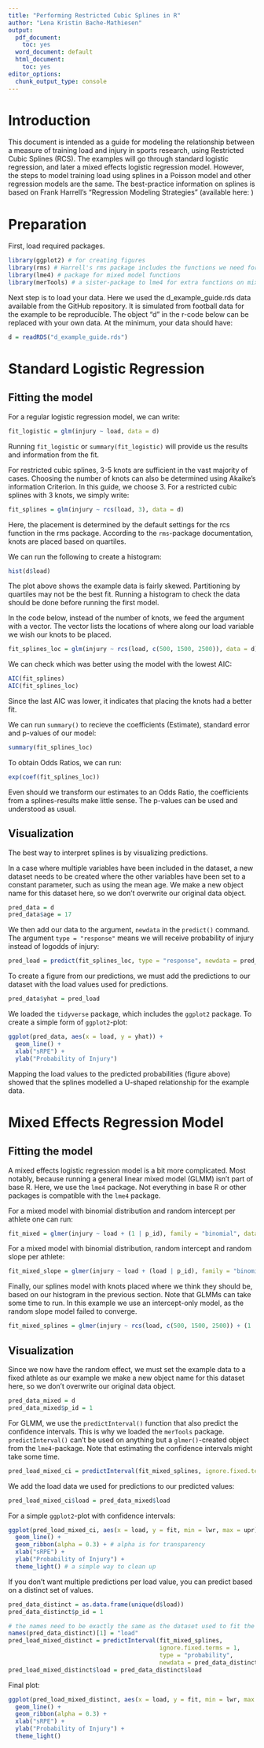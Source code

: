 ```yaml
---
title: "Performing Restricted Cubic Splines in R"
author: "Lena Kristin Bache-Mathiesen"
output:
  pdf_document:
    toc: yes
  word_document: default
  html_document:
    toc: yes
editor_options:
  chunk_output_type: console
---
```


# Introduction
This document is intended as a guide for modeling the relationship between
a measure of training load and injury in sports research, using Restricted Cubic Splines (RCS).
The examples will go through standard logistic regression, 
and later a mixed effects logistic regression model. However, the steps to model
training load using splines in a Poisson model and other regression models are the same.
The best-practice information on splines is based on Frank Harrell's "Regression Modeling Strategies"
(available here: \url{https://link.springer.com/book/10.1007/978-3-319-19425-7})

# Preparation

First, load required packages.

```r
library(ggplot2) # for creating figures
library(rms) # Harrell's rms package includes the functions we need for splines
library(lme4) # package for mixed model functions
library(merTools) # a sister-package to lme4 for extra functions on mixed models
```

Next step is to load your data. Here we used the d_example_guide.rds data available from the GitHub repository. It is simulated 
from football data for the example to be reproducible. The object "d" in the r-code below 
can be replaced with your own data. At the minimum, your data should have:
\begin{itemize}
\item one column for load, measured in any metric (such as sRPE, GPS measures or ACWR)
\item one column for injury, must either be a logical variable (TRUE/FALSE) or coded (0 for no injury, 1 for injury)
   to work in our logistic regression model.
\item one column for athlete ID, coupling the load values and injuries to the right person
\end{itemize}

```r
d = readRDS("d_example_guide.rds")
```

# Standard Logistic Regression

## Fitting the model

For a regular logistic regression model, we can write:
```r
fit_logistic = glm(injury ~ load, data = d)
```

Running `fit_logistic` or `summary(fit_logistic)`  will provide us the results and information from the fit.

For restricted cubic splines, 3-5 knots are sufficient in the vast majority of cases.
Choosing the number of knots can also be determined using Akaike's information Criterion. In this guide, we choose 3.
For a restricted cubic splines with 3 knots, we simply write:
```r
fit_splines = glm(injury ~ rcs(load, 3), data = d)
```


Here, the placement is determined by the default settings for the rcs function in the rms package.
According to the `rms`-package documentation, knots are placed based on quartiles.

We can run the following to create a histogram:
```r
hist(d$load)
```

The plot above shows the example data is fairly skewed. Partitioning by quartiles may not be the best fit.
Running a histogram to check the data should be done before running the first model.

In the code below, instead of the number of knots, we feed the argument with a vector. The vector lists the locations of 
where along our load variable we wish our knots to be placed.
```r
fit_splines_loc = glm(injury ~ rcs(load, c(500, 1500, 2500)), data = d)
```

We can check which was better using the model with the lowest AIC:
```r
AIC(fit_splines)
AIC(fit_splines_loc)
```

Since the last AIC was lower, it indicates that placing the knots had a better fit.

We can run `summary()` to recieve the coefficients (Estimate), standard error and p-values of our model:
```r
summary(fit_splines_loc)
```

To obtain Odds Ratios, we can run:
```r
exp(coef(fit_splines_loc))
```

Even should we transform our estimates to an Odds Ratio, the coefficients from a splines-results make little sense.
The p-values can be used and understood as usual.

## Visualization

The best way to interpret splines is by visualizing predictions. 

In a case where multiple variables have been included in the dataset, 
a new dataset needs to be created where the other variables have been 
set to a constant parameter, such as using the mean age.
We make a new object name for this dataset here, so we don't overwrite our original data object.

```r
pred_data = d
pred_data$age = 17
```

We then add our data to the argument, `newdata`  in the `predict()` command. The argument `type = "response"` means 
we will receive probability of injury instead of logodds of injury:
```r
pred_load = predict(fit_splines_loc, type = "response", newdata = pred_data)
```

To create a figure from our predictions, we must add the predictions to our dataset with the load values used for predictions.
```r
pred_data$yhat = pred_load
```

We loaded the `tidyverse` package, which includes the `ggplot2` package.
To create a simple form of `ggplot2`-plot:
```r
ggplot(pred_data, aes(x = load, y = yhat)) +
  geom_line() +
  xlab("sRPE") +
  ylab("Probability of Injury")
```

Mapping the load values to the predicted probabilities (figure above) showed that the splines
modelled a U-shaped relationship for the example data.

# Mixed Effects Regression Model

## Fitting the model

A mixed effects logistic regression model is a bit more complicated.
Most notably, because running a general linear mixed model (GLMM) 
isn't part of base R. Here, we use the `lme4` package. 
Not everything in base R or other packages is compatible with the `lme4` package.

For a mixed model with binomial distribution and random intercept per athlete
one can run:
```r
fit_mixed = glmer(injury ~ load + (1 | p_id), family = "binomial", data = d)
```

For a mixed model with binomial distribution, random intercept and random slope per athlete:
```r
fit_mixed_slope = glmer(injury ~ load + (load | p_id), family = "binomial", data = d)
```

Finally, our splines model with knots placed where we think they should be, based on our histogram in the previous section. 
Note that GLMMs can take some time to run.
In this example we use an intercept-only model, 
as the random slope model failed to converge.
```r
fit_mixed_splines = glmer(injury ~ rcs(load, c(500, 1500, 2500)) + (1 | p_id), family = "binomial", data = d)
```

## Visualization

Since we now have the random effect, we must set the example data to a fixed athlete as our example
we make a new object name for this dataset here, so we don't overwrite our original data object.
```r
pred_data_mixed = d
pred_data_mixed$p_id = 1
```

For GLMM, we use the `predictInterval()` function that also predict the confidence intervals. 
This is why we loaded the `merTools` package. 
`predictInterval()` can't be used on anything but a `glmer()`-created object from the `lme4`-package.
Note that estimating the confidence intervals might take some time.
```r
pred_load_mixed_ci = predictInterval(fit_mixed_splines, ignore.fixed.terms = 1, type = "probability", newdata = pred_data_mixed)
```

We add the load data we used for predictions to our predicted values:
```r
pred_load_mixed_ci$load = pred_data_mixed$load
```

For a simple `ggplot2`-plot with confidence intervals:
```r
ggplot(pred_load_mixed_ci, aes(x = load, y = fit, min = lwr, max = upr)) +
  geom_line() +
  geom_ribbon(alpha = 0.3) + # alpha is for transparency
  xlab("sRPE") +
  ylab("Probability of Injury") +
  theme_light() # a simple way to clean up 
```

If you don't want multiple predictions per load value, you can predict based on a distinct set of values. 
```r
pred_data_distinct = as.data.frame(unique(d$load))
pred_data_distinct$p_id = 1

# the names need to be exactly the same as the dataset used to fit the model
names(pred_data_distinct)[1] = "load"
pred_load_mixed_distinct = predictInterval(fit_mixed_splines, 
                                           ignore.fixed.terms = 1, 
                                           type = "probability", 
                                           newdata = pred_data_distinct)
pred_load_mixed_distinct$load = pred_data_distinct$load
```

Final plot:
```r
ggplot(pred_load_mixed_distinct, aes(x = load, y = fit, min = lwr, max = upr)) +
  geom_line() +
  geom_ribbon(alpha = 0.3) +
  xlab("sRPE") +
  ylab("Probability of Injury") +
  theme_light()
```

